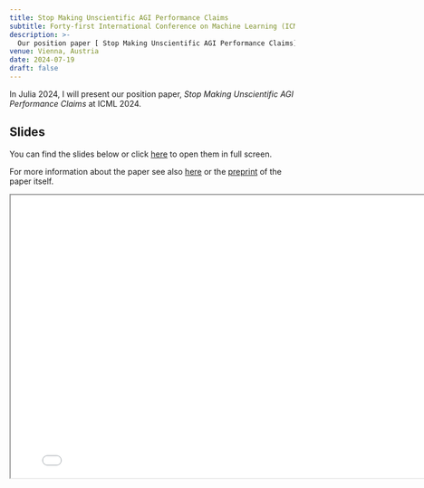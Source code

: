 ```yaml
---
title: Stop Making Unscientific AGI Performance Claims
subtitle: Forty-first International Conference on Machine Learning (ICML)
description: >-
  Our position paper [ Stop Making Unscientific AGI Performance Claims](https://arxiv.org/abs/2402.03962) has been accepted at ICML 2024. 
venue: Vienna, Austria
date: 2024-07-19
draft: false
---
```


In Julia 2024, I will present our position paper, *Stop Making Unscientific AGI Performance Claims* at ICML 2024. 

## Slides

You can find the slides below or click [here](presentation.html){target="_blank"} to open them in full screen. 

For more information about the paper see also [here](../../../publications/posts/icml-2024/index.qmd) or the [preprint](https://arxiv.org/abs/2402.03962) of the paper itself. 

```{=html}
<iframe width="800" height="500" marginheight="0" marginwidth="0" src="presentation.html"></iframe>
```

<!-- ## Poster

You can find the poster below or click [here](poster.pdf){target="_blank"} to open it in full screen.

```{=html}
<iframe width="800" height="500" marginheight="0" marginwidth="0" src="poster.pdf"></iframe>
```

-->
